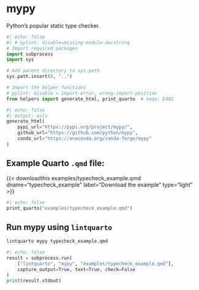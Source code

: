 <hr style="height:0pt; visibility:hidden;" />

# mypy

Python's popular static type checker.

```python
#| echo: false
#| # pylint: disable=missing-module-docstring
# Import required packages
import subprocess
import sys

# Add parent directory to sys.path
sys.path.insert(0, "..")

# Import the helper functions
# pylint: disable = import-error, wrong-import-position
from helpers import generate_html, print_quarto  # noqa: E402
```

```python
#| echo: false
#| output: asis
generate_html(
    pypi_url="https://pypi.org/project/mypy/",
    github_url="https://github.com/python/mypy",
    conda_url="https://anaconda.org/conda-forge/mypy"
)
```

## Example Quarto `.qmd` file:

{{< downloadthis examples/typecheck_example.qmd dname="typecheck_example" label="Download the example" type="light" >}}

:::{.pale-grey}
```python
#| echo: false
print_quarto("examples/typecheck_example.qmd")
```
:::

## Run mypy using `lintquarto`

```.bash
lintquarto mypy typecheck_example.qmd
```

:::{.pale-green}
<style>
.cell-output-stdout code {
  word-break: break-word !important;
  white-space: pre-wrap !important;
}
</style>
```python
#| echo: false
result = subprocess.run(
    ["lintquarto", "mypy", "examples/typecheck_example.qmd"],
    capture_output=True, text=True, check=False
)
print(result.stdout)
```
:::